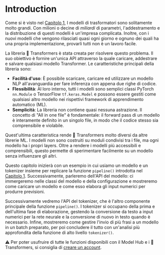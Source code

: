 # Introduction

Come si è visto nel [Capitolo 1](/course/chapter1),  I modelli di trasformatori sono solitamente molto grandi.
Con milioni o decine di *miliardi* di parametri, l'addestramento e la distribuzione di questi modelli è un'impresa complicata.
Inoltre, con i nuovi modelli che vengono rilasciati quasi ogni giorno e ognuno dei quali ha una propria implementazione, provarli tutti non è un lavoro facile.

La libreria 🤗 Transformers è stata creata per risolvere questo problema. Il suo obiettivo è fornire un'unica API attraverso la quale caricare, addestrare e salvare qualsiasi modello Transformer. Le caratteristiche principali della libreria sono:

- **Facilità d'uso**: È possibile scaricare, caricare ed utilizzare un modello NLP all'avanguardia per fare inferenza con appena due righe di codice.
- **Flessibilità**: Al loro interno, tutti i modelli sono semplici classi PyTorch `nn.Module` o TensorFlow `tf.keras.Model` e possono essere gestiti come qualsiasi altro modello nei rispettivi framework di apprendimento automatico (ML).
- **Semplicità**: La libreria non contiene quasi nessuna astrazione. Il concetto di "All in one file" è fondamentale: il forward pass di un modello è interamente definito in un singolo file, in modo che il codice stesso sia comprensibile e violabile.

Quest'ultima caratteristica rende 🤗 Transformers molto diversi da altre librerie ML. I modelli non sono costruiti su moduli condivisi tra i file, ma ogni modello ha i propri layers. Oltre a rendere i modelli più accessibili e comprensibili, questo permette di sperimentare facilmente su un modello senza influenzare gli altri.

Questo capitolo inizierà con un esempio in cui usiamo un modello e un tokenizer insieme per replicare la funzione `pipeline()` introdotta nel [Capitolo 1](/course/chapter1). Successivamente, parleremo dell'API del modello: ci immergeremo nelle classi del modello e della configurazione e mostreremo come caricare un modello e come esso elabora gli input numerici per produrre previsioni.

Successivamente vedremo l'API del tokenizer, che è l'altro componente principale della funzione `pipeline()`. I tokenizer si occupano della prima e dell'ultima fase di elaborazione, gestendo la conversione da testo a input numerici per la rete neurale e la conversione di nuovo in testo quando è necessario. Infine, mostreremo come gestire l'invio di più frasi a un modello in un batch preparato, per poi concludere il tutto con un'analisi più approfondita della funzione di alto livello `tokenizer()`.

<Tip>
⚠️ Per poter usufruire di tutte le funzioni disponibili con il Model Hub e i 🤗 Transformers, si consiglia di <a href="https://huggingface.co/join">creare un account</a>.
</Tip>
